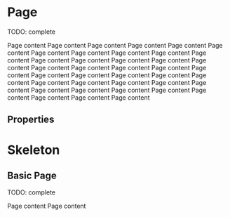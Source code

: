 


<Meta title="Components/Page" component={Page} />

# Page

TODO: complete

<Preview>
  <Story name="default" parameters={{ decorators: [withKnobs, withA11y] }}>
    <Page
      title={text("title", "Title")}
      backNavigation={{
        onClick: action("onClickBackNavigation"),
        children: text("back", "Back"),
      }}
      paginationPrevious={action("paginationPrevious")}
      paginationNext={action("paginationNext")}
      editAction={{
        onClick: action("onClickEditAction"),
        children: text("edit", "Edit"),
      }}
      primaryAction={{
        onClick: action("onClickPrimaryAction"),
        children: text("primary action", "Primary action"),
      }}
      secondaryActions={[
        {
          children: text("secondary action 1", "Secondary action 1"),
          onClick: action("onClickSecondaryAction1"),
        },
        {
          children: text("secondary action 2", "Secondary action 2"),
          onClick: action("onClickSecondaryAction2"),
        },
      ]}
      headerLabels={[
        {
          id: text("label id 1", "label-id-1"),
          appearance: select("label 1 appearance", [
            "default",
            "primary",
            "secondary",
            "success",
            "warning",
            "danger",
          ]),
          label: text("label 1", "label 1"),
        },
        {
          id: text("label id 2", "label-id-2"),
          appearance: select("label 2 appearance", [
            "default",
            "primary",
            "secondary",
            "success",
            "warning",
            "danger",
          ]),
          label: text("label 2", "label 2"),
        },
      ]}
    >
      <Text block>Page content</Text>
      <Text block>Page content</Text>
      <Text block>Page content</Text>
      <Text block>Page content</Text>
      <Text block>Page content</Text>
      <Text block>Page content</Text>
      <Text block>Page content</Text>
      <Text block>Page content</Text>
      <Text block>Page content</Text>
      <Text block>Page content</Text>
      <Text block>Page content</Text>
      <Text block>Page content</Text>
      <Text block>Page content</Text>
      <Text block>Page content</Text>
      <Text block>Page content</Text>
      <Text block>Page content</Text>
      <Text block>Page content</Text>
      <Text block>Page content</Text>
      <Text block>Page content</Text>
      <Text block>Page content</Text>
      <Text block>Page content</Text>
      <Text block>Page content</Text>
      <Text block>Page content</Text>
      <Text block>Page content</Text>
      <Text block>Page content</Text>
      <Text block>Page content</Text>
      <Text block>Page content</Text>
      <Text block>Page content</Text>
      <Text block>Page content</Text>
      <Text block>Page content</Text>
      <Text block>Page content</Text>
      <Text block>Page content</Text>
      <Text block>Page content</Text>
      <Text block>Page content</Text>
      <Text block>Page content</Text>
      <Text block>Page content</Text>
      <Text block>Page content</Text>
      <Text block>Page content</Text>
      <Text block>Page content</Text>
    </Page>
  </Story>
</Preview>

## Properties

<Props of={Page} />

# Skeleton

<Preview>
  <Story name="skeleton" parameters={{ decorators: [withKnobs, withA11y] }}>
    <Page
      title="skeleton"
      backNavigation={{
        onClick: action("onClickBackNavigation"),
        children: text("back", "Back"),
      }}
      paginationPrevious={action("paginationPrevious")}
      paginationNext={action("paginationNext")}
      primaryAction="skeleton"
      secondaryActions={["skeleton", "skeleton"]}
      headerLabels={["skeleton", "skeleton"]}
    >
      <Text.Skeleton />
    </Page>
  </Story>
</Preview>

## Basic Page

TODO: complete

<Preview>
  <Story name="basic page" parameters={{ decorators: [withKnobs, withA11y] }}>
    <Page title={text("title", "Title")}>
      <Text>Page content</Text>
    </Page>
  </Story>
</Preview>

<Preview>
  <Story name="fixed header" parameters={{ decorators: [withKnobs, withA11y] }}>
    <Page
      title={text("title", "Title")}
      backNavigation={{
        onClick: action("onClickBackNavigation"),
        children: text("back", "Back"),
      }}
      paginationPrevious={action("paginationPrevious")}
      paginationNext={action("paginationNext")}
      primaryAction={{
        onClick: action("onClickPrimaryAction"),
        children: text("primary action", "Primary action"),
      }}
      secondaryActions={[
        {
          children: text("secondary action 1", "Secondary action 1"),
          onClick: action("onClickSecondaryAction1"),
        },
        {
          children: text("secondary action 2", "Secondary action 2"),
          onClick: action("onClickSecondaryAction2"),
        },
      ]}
      headerLabels={[
        {
          id: text("label id 1", "label-id-1"),
          appearance: select("label 1 appearance", [
            "default",
            "primary",
            "secondary",
            "success",
            "warning",
            "danger",
          ]),
          label: text("label 1", "label 1"),
        },
        {
          id: text("label id 2", "label-id-2"),
          appearance: select("label 2 appearance", [
            "default",
            "primary",
            "secondary",
            "success",
            "warning",
            "danger",
          ]),
          label: text("label 2", "label 2"),
        },
      ]}
    >
      <Text>Page content</Text>
    </Page>
  </Story>
</Preview>
